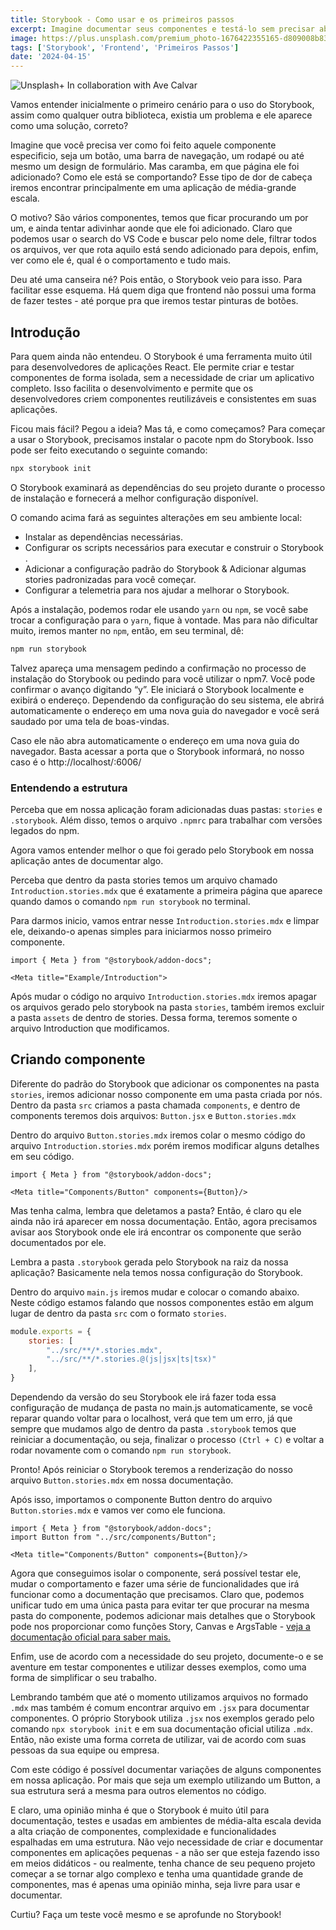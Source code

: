 ```yaml
---
title: Storybook - Como usar e os primeiros passos
excerpt: Imagine documentar seus componentes e testá-lo sem precisar abrir na página em que ele foi adicionado.
image: https://plus.unsplash.com/premium_photo-1676422355165-d809008b8342?q=80&w=1998&auto=format&fit=crop&ixlib=rb-4.0.3&ixid=M3wxMjA3fDB8MHxwaG90by1wYWdlfHx8fGVufDB8fHx8fA%3D%3D
tags: ['Storybook', 'Frontend', 'Primeiros Passos']
date: '2024-04-15'
---
```


![](https://plus.unsplash.com/premium_photo-1676422355165-d809008b8342?q=80&w=1998&auto=format&fit=crop&ixlib=rb-4.0.3&ixid=M3wxMjA3fDB8MHxwaG90by1wYWdlfHx8fGVufDB8fHx8fA%3D%3D "Unsplash+ In collaboration with Ave Calvar")

Vamos entender inicialmente o primeiro cenário para o uso do Storybook, assim como qualquer outra biblioteca,
existia um problema e ele aparece como uma solução, correto?

Imagine que você precisa ver como foi feito aquele componente especificio, seja um botão, uma barra de navegação,
um rodapé ou até mesmo um design de formulário. Mas caramba, em que página ele foi adicionado? Como ele está se 
comportando? Esse tipo de dor de cabeça iremos encontrar principalmente em uma aplicação de média-grande escala.

O motivo? São vários componentes, temos que ficar procurando um por um, e ainda tentar adivinhar aonde que ele
foi adicionado. Claro que podemos usar o search do VS Code e buscar pelo nome dele, filtrar todos os arquivos,
ver que rota aquilo está sendo adicionado para depois, enfim, ver como ele é, qual é o comportamento e tudo mais.

Deu até uma canseira né? Pois então, o Storybook veio para isso. Para facilitar esse esquema. Há quem diga que
frontend não possui uma forma de fazer testes - até porque pra que iremos testar pinturas de botões.

## Introdução

Para quem ainda não entendeu. O Storybook é uma ferramenta muito útil para desenvolvedores de aplicações React. Ele
permite criar e testar componentes de forma isolada, sem a necessidade de criar um aplicativo completo. Isso facilita o
desenvolvimento e permite que os desenvolvedores criem componentes reutilizáveis e consistentes em suas aplicações.

Ficou mais fácil? Pegou a ideia? Mas tá, e como começamos? Para começar a usar o Storybook, precisamos instalar o pacote npm do
Storybook. Isso pode ser feito executando o seguinte comando:

```bash
npx storybook init
```

O Storybook examinará as dependências do seu projeto durante o processo de instalação e fornecerá a melhor configuração
disponível.

O comando acima fará as seguintes alterações em seu ambiente local:

- Instalar as dependências necessárias.
- Configurar os scripts necessários para executar e construir o Storybook .
- Adicionar a configuração padrão do Storybook & Adicionar algumas stories padronizadas para você começar.
- Configurar a telemetria para nos ajudar a melhorar o Storybook. 

Após a instalação, podemos rodar ele usando `yarn` ou `npm`, se você sabe trocar a configuração para o `yarn`, fique
à vontade. Mas para não dificultar muito, iremos manter no `npm`, então, em seu terminal, dê:

```bash
npm run storybook
```

Talvez apareça uma mensagem pedindo a confirmação no processo de instalação do Storybook ou pedindo para você utilizar o
npm7. Você pode confirmar o avanço digitando “y”. Ele iniciará o Storybook localmente e exibirá o endereço. Dependendo
da configuração do seu sistema, ele abrirá automaticamente o endereço em uma nova guia do navegador e você será saudado
por uma tela de boas-vindas.

Caso ele não abra automaticamente o endereço em uma nova guia do navegador. Basta acessar a porta que o Storybook
informará, no nosso caso é o http://localhost/:6006/

### Entendendo a estrutura

Perceba que em nossa aplicação foram adicionadas duas pastas: `stories` e `.storybook`. Além disso, temos o arquivo `.npmrc`
para trabalhar com versões legados do npm.

Agora vamos entender melhor o que foi gerado pelo Storybook em nossa
aplicação antes de documentar algo.

Perceba que dentro da pasta stories temos um arquivo chamado `Introduction.stories.mdx` que é exatamente a primeira página
que aparece quando damos o comando `npm run storybook` no terminal.

Para darmos inicio, vamos entrar nesse `Introduction.stories.mdx` e limpar ele, deixando-o apenas simples para iniciarmos
nosso primeiro componente.

```tsx
import { Meta } from "@storybook/addon-docs";

<Meta title="Example/Introduction">
```

Após mudar o código no arquivo `Introduction.stories.mdx` iremos apagar os arquivos gerado pelo storybook na pasta
`stories`, também iremos excluir a pasta `assets` de dentro de stories. Dessa forma, teremos somente o arquivo
Introduction que modificamos.

## Criando componente

Diferente do padrão do Storybook que adicionar os componentes na pasta `stories`, iremos adicionar nosso componente em uma
pasta criada por nós. Dentro da pasta `src` criamos a pasta chamada `components`, e dentro de components teremos dois
arquivos: `Button.jsx` e `Button.stories.mdx`

Dentro do arquivo `Button.stories.mdx` iremos colar o mesmo código do arquivo `Introduction.stories.mdx` porém iremos
modificar alguns detalhes em seu código.

```tsx
import { Meta } from "@storybook/addon-docs";

<Meta title="Components/Button" components={Button}/>
```

Mas tenha calma, lembra que deletamos a pasta? Então, é claro qu ele ainda não irá aparecer em nossa documentação.
Então, agora precisamos avisar aos Storybook onde ele irá encontrar os componente que serão documentados por ele.

Lembra a pasta `.storybook` gerada pelo Storybook na raiz da nossa aplicação? Basicamente nela temos nossa configuração do
Storybook.

Dentro do arquivo `main.js` iremos mudar e colocar o comando abaixo. Neste código estamos falando que nossos componentes
estão em algum lugar de dentro da pasta `src` com o formato `stories`.

```js
module.exports = {
    stories: [
        "../src/**/*.stories.mdx", 
        "../src/**/*.stories.@(js|jsx|ts|tsx)"
    ],
}
```

Dependendo da versão do seu Storybook ele irá fazer toda essa configuração de mudança de pasta no main.js
automaticamente, se você reparar quando voltar para o localhost, verá que tem um erro, já que sempre que mudamos algo de
dentro da pasta `.storybook` temos que reiniciar a documentação, ou seja, finalizar o processo `(Ctrl + C)` e voltar
a rodar novamente com o comando `npm run storybook`.

Pronto! Após reiniciar o Storybook teremos a renderização do nosso arquivo `Button.stories.mdx` em nossa documentação.

Após isso, importamos o componente Button dentro do arquivo `Button.stories.mdx` e vamos ver como ele funciona.

```tsx
import { Meta } from "@storybook/addon-docs";
import Button from "../src/components/Button";

<Meta title="Components/Button" components={Button}/>
```

Agora que conseguimos isolar o componente, será possível testar ele, mudar o comportamento e fazer uma série
de funcionalidades que irá funcionar como a documentação que precisamos. Claro que, podemos unificar tudo em uma única
pasta para evitar ter que procurar na mesma pasta do componente, podemos adicionar mais detalhes que o Storybook pode
nos proporcionar como funções Story, Canvas e ArgsTable - [veja a documentação oficial para saber mais.](https://storybook.js.org/docs/get-started)

Enfim, use de acordo com a necessidade do seu projeto, documente-o e se aventure em testar componentes e utilizar
desses exemplos, como uma forma de simplificar o seu trabalho.

Lembrando também que até o momento utilizamos arquivos no formado `.mdx` mas também é comum encontrar arquivo em `.jsx`
para documentar componentes. O próprio Storybook utiliza `.jsx` nos exemplos gerado pelo comando `npx storybook init` e
em sua documentação oficial utiliza `.mdx`. Então, não existe uma forma correta de utilizar, vai de acordo com suas
pessoas da sua equipe ou empresa.

Com este código é possível documentar variações de alguns componentes em nossa aplicação. Por mais que seja um exemplo
utilizando um Button, a sua estrutura será a mesma para outros elementos no código. 

E claro, uma opinião minha é que o Storybook é muito útil para documentação, testes e usadas em ambientes de média-alta
escala devida a alta criação de componentes, complexidade e funcionalidades espalhadas em uma estrutura. Não vejo
necessidade de criar e documentar componentes em aplicações pequenas - a não ser que esteja fazendo isso em meios
didáticos - ou realmente, tenha chance de seu pequeno projeto começar a se tornar algo complexo e tenha uma quantidade
grande de componentes, mas é apenas uma opinião minha, seja livre para usar e documentar.

Curtiu? Faça um teste você mesmo e se aprofunde no Storybook!
